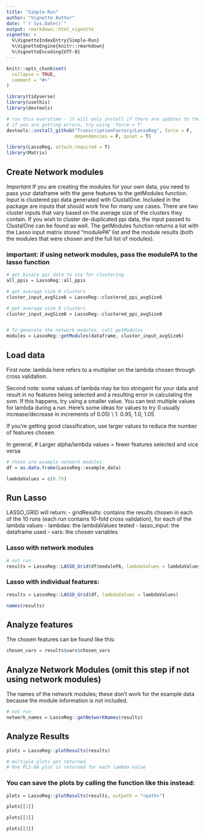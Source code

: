 ```yaml
---
title: "Simple-Run"
author: "Vignette Author"
date: "`r Sys.Date()`"
output: rmarkdown::html_vignette
vignette: >
  %\VignetteIndexEntry{Simple-Run}
  %\VignetteEngine{knitr::rmarkdown}
  %\VignetteEncoding{UTF-8}
---
```


```r
knitr::opts_chunk$set(
  collapse = TRUE,
  comment = "#>"
)
```

```r

library(tidyverse)
library(usethis)
library(devtools)

# run this everytime - it will only install if there are updates to the package.
# if you are getting errors, try using 'force = T'
devtools::install_github("TranscriptionFactory/LassoReg", force = F,
                         dependencies = F, quiet = T)

library(LassoReg, attach.required = T)
library(Matrix)

```

## Create Network modules
*Important* If you are creating the modules for your own data, you need to pass your dataframe with the
gene features to the getModules function.
Input is clustered ppi data generated with ClustalOne. Included in the package are inputs that should
work fine for many use cases. There are two cluster inputs that vary based on the average size of the clusters they contain. If you wish to cluster de-duplicated ppi data, the input passed to ClustalOne can be found as well.
The getModules function returns a list with the Lasso input matrix stored "modulePA" list and the module results (both the modules that were chosen and the full list of modules). 

### important: if using network modules, pass the modulePA to the lasso function
```r

# get binary ppi data to use for clustering
all_ppis = LassoReg::all_ppis

# get average size 6 clusters
cluster_input_avgSize6 = LassoReg::clustered_ppi_avgSize6

# get average size 8 clusters
cluster_input_avgSize8 = LassoReg::clustered_ppi_avgSize8


# To generate the network modules, call getModules
modules = LassoReg::getModules(dataframe, cluster_input_avgSize6)

```


## Load data
First note: lambda here refers to a multiplier on the lambda chosen through cross validation.

Second note: some values of lambda may be too stringent for your data and result in no 
features being selected and a resulting error in calculating the svm. If this happens,
try using a smaller value. 
You can test multiple values for lambda during a run.
Here's some ideas for values to try (I usually increase/decrease in increments of 0.05) \\
  1. 0.95, 1.0, 1.05

If you're getting good classification, use larger values to reduce the number of features chosen.

In general, 
# Larger alpha/lambda values = fewer features selected
and vice versa
```r
# these are example network modules
df = as.data.frame(LassoReg::example_data)

lambdaValues = c(0.75)

```

## Run Lasso 
LASSO_GRID will return:
  - gridResults: contains the results chosen in each of the 10 runs (each run contains 10-fold cross validation), for each of the lambda values
  - lambdas: the lambdaValues tested
  - lasso_input: the dataframe used
  - vars: the chosen variables

### Lasso with network modules
```r
# not run
results = LassoReg::LASSO_Grid(df$modulePA, lambdaValues = lambdaValues)

```

### Lasso with individual features:
```r

results = LassoReg::LASSO_Grid(df, lambdaValues = lambdaValues)

names(results)

```
## Analyze features
The chosen features can be found like this:
```r

chosen_vars = results$vars$chosen_vars

```

## Analyze Network Modules (omit this step if not using network modules)
The names of the network modules; these don't work for the example data because the module information is not included.
```r
# not run
network_names = LassoReg::getNetworkNames(results)

```

## Analyze Results
```r

plots = LassoReg::plotResults(results)

# multiple plots get returned.
# One PLS-DA plot is returned for each lambda value
```

### You can save the plots by calling the function like this instead:
```r

plots = LassoReg::plotResults(results, outpath = "<path>")

```


```r
plots[[1]]
```

```r
plots[[2]]
```

```r
plots[[3]]
```
